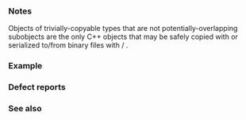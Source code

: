 {{cpp/types/traits/is|1=is_trivially_copyable
|description= 
If {{tt|T}} is a [[cpp/named req/TriviallyCopyable|trivially copyable]] type, provides the member constant {{tt|value}} equal to {{c|true}}. For any other type, {{tt|value}} is {{c|false}}.

If {{c/core|std::remove_all_extents_t&lt;T&gt;}} is an incomplete type and not (possibly cv-qualified) {{c/core|void}}, the behavior is undefined.
|inherit_desc={{tt|T}} is a trivially copyable type
}}

===Notes===
Objects of trivially-copyable types that are not potentially-overlapping subobjects are the only C++ objects that may be safely copied with {{lc|std::memcpy}} or serialized to/from binary files with {{l2tf|cpp/io/basic_ostream/write||std::ofstream}} / {{l2tf|cpp/io/basic_istream/read||std::ifstream}}.

===Example===
{{example
|code=
#include &lt;type_traits&gt;

struct A { int m; };
static_assert(std::is_trivially_copyable_v&lt;A&gt; == true);

struct B { B(B const&amp;) {} };
static_assert(std::is_trivially_copyable_v&lt;B&gt; == false);

struct C { virtual void foo(); };
static_assert(std::is_trivially_copyable_v&lt;C&gt; == false);

struct D
{
    int m;
    
    D(D const&amp;) = default; // -&gt; trivially copyable
    D(int x) : m(x + 1) {}
};
static_assert(std::is_trivially_copyable_v&lt;D&gt; == true);

int main() {}
|output=
}}

===Defect reports===
{{dr list begin}}
{{dr list item|wg=lwg|dr=2015|std=C++11|before={{tt|T}} could be an array of incomplete&lt;br&gt;class type with unknown bound|after=the behavior is&lt;br&gt;undefined in this case}}
{{dr list end}}

===See also===
{{dsc begin}}
{{dsc inc|cpp/types/dsc is_trivial}}
{{dsc end}}

{{langlinks|de|es|fr|it|ja|pt|ru|zh}}